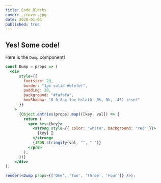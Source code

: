 ```yaml
---
title: Code Blocks
cover: ./cover.jpg
date: 2020-01-04
published: true
---
```


## Yes! Some code!

Here is the `Dump` component!

```jsx react-live
const Dump = props => (
  <div
      style={{
        fontsize: 20,
        border: "1px solid #efefef",
        padding: 20,
        background: "#fafafa",
        boxShadow: "0 0 8px 1px hsla(0, 0%, 0%, .45) inset"
      }}
    >
      {Object.entries(props).map(([key, val]) => {
        return (
          <pre key={key}>
            <strong style={{ color: "white", background: "red" }}>
              {key} 💩
            </strong>
            {JSON.stringify(val, "", " ")}
          </pre>
        );
      })}
    </div>
);

render(<Dump props={['One', 'Two', 'Three', 'Four']} />);
```